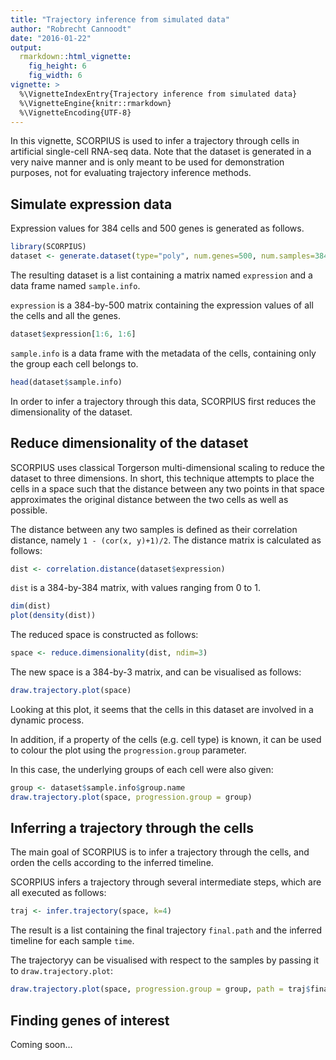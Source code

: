 ```yaml
---
title: "Trajectory inference from simulated data"
author: "Robrecht Cannoodt"
date: "2016-01-22"
output: 
  rmarkdown::html_vignette: 
    fig_height: 6
    fig_width: 6
vignette: >
  %\VignetteIndexEntry{Trajectory inference from simulated data}
  %\VignetteEngine{knitr::rmarkdown}
  %\VignetteEncoding{UTF-8}
---
```


In this vignette, SCORPIUS is used to infer a trajectory through cells in artificial single-cell RNA-seq data.
Note that the dataset is generated in a very naive manner and is only meant to be used for demonstration purposes, not for evaluating trajectory inference methods.

## Simulate expression data
Expression values for 384 cells and 500 genes is generated as follows.
```r
library(SCORPIUS)
dataset <- generate.dataset(type="poly", num.genes=500, num.samples=384, num.groups=4)
```

The resulting dataset is a list containing a matrix named `expression` and a data frame named `sample.info`.

`expression` is a 384-by-500 matrix containing the expression values of all the cells and all the genes.
```r
dataset$expression[1:6, 1:6]
```

`sample.info` is a data frame with the metadata of the cells, containing only the group each cell belongs to.
```r
head(dataset$sample.info)
```

In order to infer a trajectory through this data, SCORPIUS first reduces the dimensionality of the dataset.

## Reduce dimensionality of the dataset
SCORPIUS uses classical Torgerson multi-dimensional scaling to reduce the dataset to three dimensions.
In short, this technique attempts to place the cells in a space such that the distance between any
two points in that space approximates the original distance between the two cells as well as possible.

The distance between any two samples is defined as their correlation distance, namely `1 - (cor(x, y)+1)/2`. 
The distance matrix is calculated as follows:
```r
dist <- correlation.distance(dataset$expression)
```

`dist` is a 384-by-384 matrix, with values ranging from 0 to 1.
```r
dim(dist)
plot(density(dist))
```

The reduced space is constructed as follows:
```r
space <- reduce.dimensionality(dist, ndim=3)
```

The new space is a 384-by-3 matrix, and can be visualised as follows:
```r
draw.trajectory.plot(space)
```

Looking at this plot, it seems that the cells in this dataset are involved in a dynamic process. 

In addition, if a property of the cells (e.g. cell type) is known, it can be used to colour the plot using the `progression.group` parameter.

In this case, the underlying groups of each cell were also given:
```r
group <- dataset$sample.info$group.name
draw.trajectory.plot(space, progression.group = group)
```

## Inferring a trajectory through the cells
The main goal of SCORPIUS is to infer a trajectory through the cells, and orden the cells according to the inferred timeline.

SCORPIUS infers a trajectory through several intermediate steps, which are all executed as follows:
```r
traj <- infer.trajectory(space, k=4)
```

The result is a list containing the final trajectory `final.path` and the inferred timeline for each sample `time`.

The trajectoryy can be visualised with respect to the samples by passing it to `draw.trajectory.plot`:
```r
draw.trajectory.plot(space, progression.group = group, path = traj$final.path)
```

## Finding genes of interest
Coming soon...
